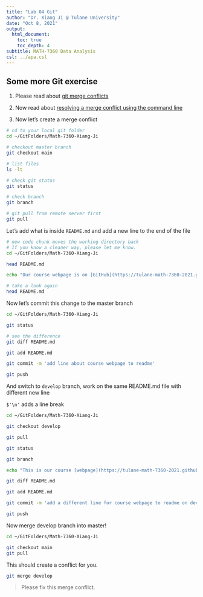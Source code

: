 ```yaml
---
title: "Lab 04 Git"
author: "Dr. Xiang Ji @ Tulane University"
date: "Oct 8, 2021"
output:
  html_document:
    toc: true
    toc_depth: 4  
subtitle: MATH-7360 Data Analysis
csl: ../apa.csl
---
```


## Some more Git exercise

1. Please read about [git merge conflicts](https://docs.github.com/en/github/collaborating-with-issues-and-pull-requests/about-merge-conflicts)

2. Now read about [resolving a merge conflict using the command line](https://docs.github.com/en/github/collaborating-with-issues-and-pull-requests/resolving-a-merge-conflict-using-the-command-line)

3. Now let's create a merge conflict

```bash
# cd to your local git folder
cd ~/GitFolders/Math-7360-Xiang-Ji

# checkout master branch
git checkout main

# list files
ls -lt

# check git status
git status

# check branch
git branch
```

```bash
# git pull from remote server first
git pull
```

Let's add what is inside `README.md` and add a new line to the end of the file

```bash
# new code chunk moves the working directory back
# If you know a cleaner way, please let me know.
cd ~/GitFolders/Math-7360-Xiang-Ji

head README.md

echo "Our course webpage is on [GitHub](https://tulane-math-7360-2021.github.io/) too!"$'\n' >> README.md

# take a look again
head README.md
```

Now let's commit this change to the master branch

```bash
cd ~/GitFolders/Math-7360-Xiang-Ji

git status

# see the difference
git diff README.md

git add README.md

git commit -m 'add line about course webpage to readme'

git push
```

And switch to `develop` branch, work on the same README.md file with different new line

`$'\n'` adds a line break

```bash
cd ~/GitFolders/Math-7360-Xiang-Ji

git checkout develop

git pull

git status

git branch

echo "This is our course [webpage](https://tulane-math-7360-2021.github.io/)!"$'\n' >> README.md

git diff README.md

git add README.md

git commit -m 'add a different line for course webpage to readme on develop'

git push

```

Now merge develop branch into master!

```bash
cd ~/GitFolders/Math-7360-Xiang-Ji

git checkout main
git pull
```

This should create a conflict for you.

```bash
git merge develop
```

> Please fix this merge conflict.

